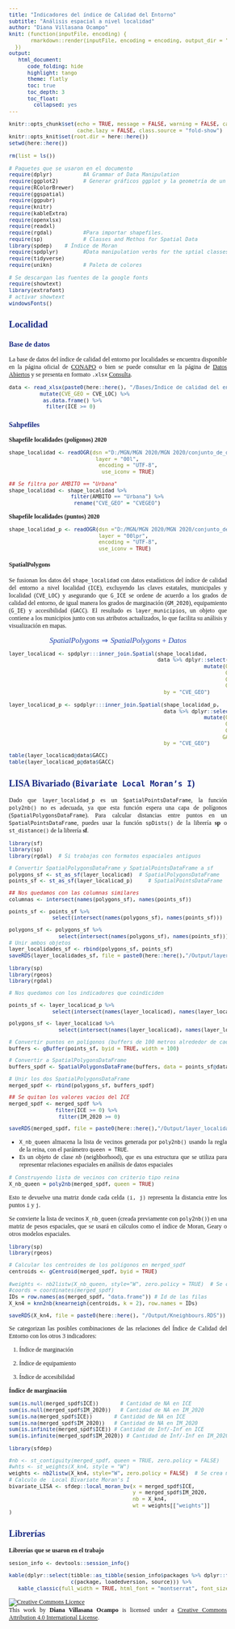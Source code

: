 ```yaml
---
title: "Indicadores del índice de Calidad del Entorno"
subtitle: "Análisis espacial a nivel localidad"
author: "Diana Villasana Ocampo"
knit: (function(inputFile, encoding) {
       rmarkdown::render(inputFile, encoding = encoding, output_dir = "../Output/")
  })
output:
   html_document:
      code_folding: hide
      highlight: tango
      theme: flatly
      toc: true
      toc_depth: 3
      toc_float:
        collapsed: yes
---
```



```{=html}
<style type="text/css">
body {
text-align: justify;
font-style: normal;
font-family: "Montserrat";
font-size: 12px
}
h1.title {
  font-size: 40px;
  color: #000D3B;
}
h1 {
  color: #B6854D;
}
h2 {
  color: #172984;
}
h3 {
  color: #172984;
}
</style>
```

```{=html}
<style>
.nav>li>a {
    position: relative;
    display: block;
    padding: 10px 15px;
    color: #1C3BA4
}
.nav-pills>li.active>a, .nav-pills>li.active>a:hover, .nav-pills>li>a:focus {
    color: #ffffff;
    background-color: #09C2BC
}
</style>
```

```{=html}
<style>
.tile1-text {
    position: relative;
    display: block;
    padding: 10px 15px;
    color: #0A6A87;
    list-style: none;
}
.top1-tiles a:nth-of-type(1):hover, .top-tiles1 a:nth-of-type(1):focus{
    color: #ffffff;
    background: #0A6A87
}
</style>
```

```{=html}
<style>
.tile2-text {
    position: relative;
    display: block;
    padding: 10px 15px;
    color: #0A6CC8;
    list-style: none;
}
.top2-tiles a:nth-of-type(1):hover, .top2-tiles a:nth-of-type(1):focus{
    color: #ffffff;
    background: #0A6CC8
}
</style>
```

```{=html}
<style>
.math {
  font-size: 15px;
  color: #1e42ab;
}
</style>
```

```r
knitr::opts_chunk$set(echo = TRUE, message = FALSE, warning = FALSE, cache = FALSE, eval = FALSE, 
                      cache.lazy = FALSE, class.source = "fold-show")
knitr::opts_knit$set(root.dir = here::here())
setwd(here::here())
```

```r
rm(list = ls())
```

```r
# Paquetes que se usaron en el documento 
require(dplyr)          #A Grammar of Data Manipulation 
require(ggplot2)        # Generar gráficos ggplot y la geometría de un mapa
require(RColorBrewer)
require(ggspatial)
require(ggpubr)
require(knitr)
require(kableExtra)
require(openxlsx)
require(readxl)
require(rgdal)          #Para importar shapefiles. 
require(sp)             # Classes and Methos for Spatial Data
library(spdep)    # Índice de Moran 
require(spdplyr)        #Data manipulation verbs for the sptial classes
require(tidyverse) 
require(unikn)          # Paleta de colores
```

```r
# Se descargan las fuentes de la google fonts
require(showtext)
library(extrafont)
# activar showtext
windowsFonts()
```


## Localidad 

### Base de datos

La base de datos del índice de calidad del entorno por localidades se encuentra disponible en la página oficial de [CONAPO](https://www.gob.mx/conapo/documentos/indice-de-calidad-del-entorno?idiom=es) o bien se puede consultar en la página de [Datos Abiertos](https://datos.gob.mx/) y se presenta en formato `.xlsx` [Consulta](http://www.conapo.gob.mx/work/models/CONAPO/Datos_Abiertos/DT/ICE_2020.zip).


```r
data <- read_xlsx(paste0(here::here(), "/Bases/Indice de calidad del entorno a nivel localidad.xlsx"), sheet = "ICE_2020") %>%
          mutate(CVE_GEO = CVE_LOC) %>%
           as.data.frame() %>% 
            filter(ICE >= 0)
```

### Sahpefiles  

**Shapefile localidades (polígonos) 2020**

```r
shape_localidad <- readOGR(dsn ="D:/MGN/MGN 2020/MGN 2020/conjunto_de_datos", 
                            layer = "00l",
                             encoding = "UTF-8",
                              use_iconv = TRUE)

## Se filtra por AMBITO == "Urbana"
shape_localidad <- shape_localidad %>%
                    filter(AMBITO == "Urbana") %>%
                     rename("CVE_GEO" = "CVEGEO")
```

**Shapefile localidades (puntos) 2020**

```r
shape_localidad_p <- readOGR(dsn ="D:/MGN/MGN 2020/MGN 2020/conjunto_de_datos", 
                             layer = "00lpr",
                             encoding = "UTF-8",
                             use_iconv = TRUE)
```


#### SpatialPolygons   

Se fusionan los datos del `shape_localidad` con datos estadísticos del índice de calidad del entorno a nivel localidad (`ICE`), excluyendo las claves estatales, municipales y localidad (`CVE_LOC`) y asegurando que `G_ICE` se ordene de acuerdo a los grados de calidad del entorno, de igual manera los grados de marginación (`GM_2020`), equipamiento (`G_IE`) y accesibilidad (`GACC`). El resultado es `layer_municipios`, un objeto que contiene a los municipios junto con sus atributos actualizados, lo que facilita su análisis y visualización en mapas.

$$SpatialPolygons \Rightarrow SpatialPolygons + Datos$$

```r
layer_localicad <- spdplyr:::inner_join.Spatial(shape_localidad,
                                                data %>% dplyr::select(c(-CVE_LOC)) %>%
                                                               mutate(G_ICE = fct_relevel(.$G_ICE,"Muy alto", "Alto", "Medio", "Bajo", "Muy bajo"),
                                                                      GM_2020 = fct_relevel(.$GM_2020, "Muy alto", "Alto", "Medio", "Bajo", "Muy bajo"),
                                                                      G_IE = fct_relevel(.$G_IE, "Muy alto", "Alto", "Medio", "Bajo", "Muy bajo"),
                                                                      GACC = fct_relevel(.$GACC, "Muy alto (menos de 30 min)", "Alto (de 31 a 60 min)", "Medio (de 61 a 90 min)", "Bajo (de 91 a 120 min)", "Muy  bajo (más de 120 min)", "Sin localización en la red")),
                                                  by = "CVE_GEO")
```


```r
layer_localicad_p <- spdplyr:::inner_join.Spatial(shape_localidad_p,
                                                  data %>% dplyr::select(c(-CVE_LOC)) %>%
                                                               mutate(G_ICE = fct_relevel(.$G_ICE,"Muy alto", "Alto", "Medio", "Bajo", "Muy bajo"),
                                                                      GM_2020 = fct_relevel(.$GM_2020, "Muy alto", "Alto", "Medio", "Bajo", "Muy bajo"),
                                                                      G_IE = fct_relevel(.$G_IE, "Muy alto", "Alto", "Medio", "Bajo", "Muy bajo"),
                                                                     GACC = fct_relevel(.$GACC, "Muy alto (menos de 30 min)", "Alto (de 31 a 60 min)", "Medio (de 61 a 90 min)", "Bajo (de 91 a 120 min)", "Muy  bajo (más de 120 min)", "Sin localización en la red")),
                                                  by = "CVE_GEO")

table(layer_localicad@data$GACC)
table(layer_localicad_p@data$GACC)
```

## LISA Bivariado (`Bivariate Local Moran’s I`)  

Dado que `layer_localidad_p` es un `SpatialPointsDataFrame`, la función `poly2nb()` no es adecuada, ya que esta función espera una capa de polígonos (`SpatialPolygonsDataFrame`). Para calcular distancias entre puntos en un `SpatialPointsDataFrame`, puedes usar la función `spDists()` de la librería **sp** o `st_distance()` de la librería **sf**. 

```r
library(sf)
library(sp)
library(rgdal)  # Si trabajas con formatos espaciales antiguos

# Convertir SpatialPolygonsDataFrame y SpatialPointsDataFrame a sf
polygons_sf <- st_as_sf(layer_localicad)  # SpatialPolygonsDataFrame
points_sf <- st_as_sf(layer_localicad_p)     # SpatialPointsDataFrame

## Nos quedamos con las columnas similares 
columnas <- intersect(names(polygons_sf), names(points_sf)) 

points_sf <- points_sf %>% 
              select(intersect(names(polygons_sf), names(points_sf)))

polygons_sf <- polygons_sf %>% 
                select(intersect(names(polygons_sf), names(points_sf)))  
# Unir ambos objetos
layer_localidades_sf <- rbind(polygons_sf, points_sf)
saveRDS(layer_localidades_sf, file = paste0(here::here(),"/Output/layer_localidades.RDS"))
```

 
```r
library(sp)
library(rgeos)
library(rgdal)

# Nos quedamos con los indicadores que coindiciden 

points_sf <- layer_localicad_p %>% 
              select(intersect(names(layer_localicad), names(layer_localicad_p)))

polygons_sf <- layer_localicad %>% 
                select(intersect(names(layer_localicad), names(layer_localicad_p)))

# Convertir puntos en polígonos (buffers de 100 metros alrededor de cada punto)
buffers <- gBuffer(points_sf, byid = TRUE, width = 100)

# Convertir a SpatialPolygonsDataFrame
buffers_spdf <- SpatialPolygonsDataFrame(buffers, data = points_sf@data)

# Unir los dos SpatialPolygonsDataFrame
merged_spdf <- rbind(polygons_sf, buffers_spdf)

## Se quitan los valores vacios del ICE 
merged_spdf <- merged_spdf %>% 
               filter(ICE >= 0) %>% 
                filter(IM_2020 >= 0)

saveRDS(merged_spdf, file = paste0(here::here(),"/Output/layer_localidades.RDS"))
```


-   `X_nb_queen` almacena la lista de vecinos generada por `poly2nb()` usando la regla de la reina, con el parámetro `queen = TRUE`.
-   Es un objeto de clase *nb* (neighborhood), que es una estructura que se utiliza para representar relaciones espaciales en análisis de datos espaciales

```r
# Construyendo lista de vecinos con criterio tipo reina
X_nb_queen = poly2nb(merged_spdf, queen = TRUE)
```

Esto te devuelve una matriz donde cada celda `(i, j)` representa la distancia entre los puntos `i` y `j`.


Se convierte la lista de vecinos `X_nb_queen` (creada previamente con `poly2nb()`) en una matriz de pesos espaciales, que se usará en cálculos como el índice de Moran, Geary o otros modelos espaciales.

```r
library(sp)
library(rgeos)

# Calcular los centroides de los polígonos en merged_spdf
centroids <- gCentroid(merged_spdf, byid = TRUE)

```


```r

#weights <- nb2listw(X_nb_queen, style="W", zero.policy = TRUE)  # Se crea matriz de pesos
#coords = coordinates(merged_spdf)
IDs = row.names(as(merged_spdf, "data.frame")) # Id de las filas
X_kn4 = knn2nb(knearneigh(centroids, k = 2), row.names = IDs) 

saveRDS(X_kn4, file = paste0(here::here(), "/Output/Kneighbours.RDS"))
```


Se categorizan las posibles combinaciones de las relaciones del Índice de Calidad del Entorno con los otros 3 indicadores:

1.  Índice de marginación

2.  Índice de equipamiento

3.  Índice de accesibilidad   


**Índice de marginación**   

```r
sum(is.null(merged_spdf$ICE))       # Cantidad de NA en ICE
sum(is.null(merged_spdf$IM_2020))   # Cantidad de NA en IM_2020
sum(is.na(merged_spdf$ICE))       # Cantidad de NA en ICE
sum(is.na(merged_spdf$IM_2020))   # Cantidad de NA en IM_2020
sum(is.infinite(merged_spdf$ICE)) # Cantidad de Inf/-Inf en ICE
sum(is.infinite(merged_spdf$IM_2020)) # Cantidad de Inf/-Inf en IM_2020
```



```r
library(sfdep)

#nb <- st_contiguity(merged_spdf, queen = TRUE, zero.policy = FALSE)
#whts <- st_weights(X_kn4, style = "W")
weights <- nb2listw(X_kn4, style="W", zero.policy = FALSE)  # Se crea matriz de pesos
# Calculo de  Local Bivariate Moran's I 
bivariate_LISA <- sfdep::local_moran_bv(x = merged_spdf$ICE, 
                                        y = merged_spdf$IM_2020,
                                        nb = X_kn4,
                                        wt = weights[["weights"]]
)
```


## Librerías

**Librerías que se usaron en el trabajo** 

```r
sesion_info <- devtools::session_info()
```

```r
kable(dplyr::select(tibble::as_tibble(sesion_info$packages %>% dplyr::filter(attached == TRUE)),
                    c(package, loadedversion, source))) %>%
   kable_classic(full_width = TRUE, html_font = "montserrat", font_size = 10) 
```

<a rel="license" href="http://creativecommons.org/licenses/by/4.0/"><img src="https://i.creativecommons.org/l/by/4.0/88x31.png" alt="Creative Commons Licence" style="border-width:0"/></a><br />This work by [**Diana Villasana Ocampo**]{xmlns:cc="http://creativecommons.org/ns#" property="cc:attributionName"} is licensed under a <a rel="license" href="http://creativecommons.org/licenses/by/4.0/">Creative Commons Attribution 4.0 International License</a>.


